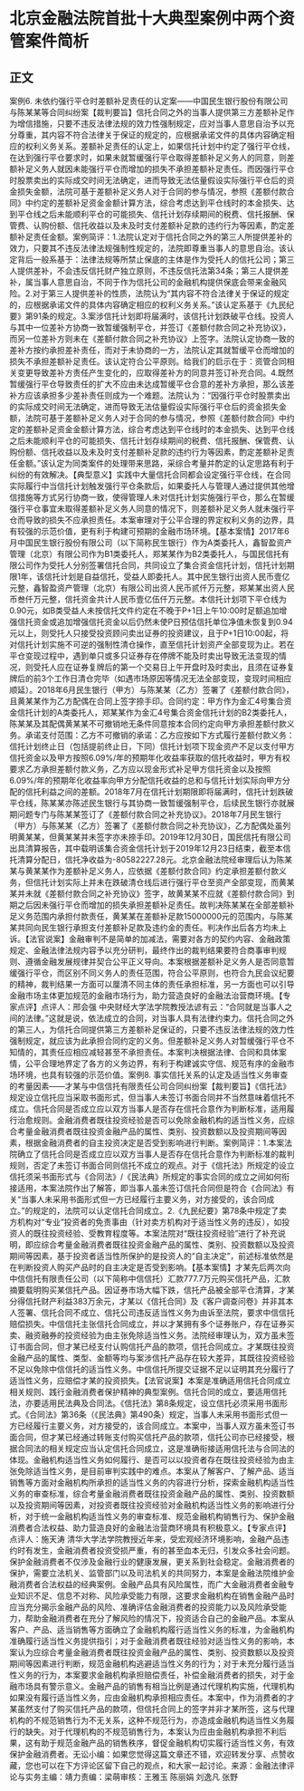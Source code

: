 # 北京金融法院首批十大典型案例中两个资管案件简析
## 正文
案例6. 未依约强行平仓时差额补足责任的认定案——中国民生银行股份有限公司与陈某某等合同纠纷案【裁判要旨】信托合同之外的当事人提供第三方差额补足作为增信措施，只要不违反法律法规的效力性强制规定，应对当事人意思自治予以充分尊重，其内容不符合法律关于保证的规定的，应根据承诺文件的具体内容确定相应的权利义务关系。差额补足责任的认定上，如果信托计划中约定了强行平仓线，在达到强行平仓要求时，如果未就暂缓强行平仓取得差额补足义务人的同意，则差额补足义务人就因未能强行平仓而增加的损失不承担差额补足责任。而因强行平仓时股票卖出的实际成交时间无法确定，进而导致无法估量假设实际强行平仓后的资金损失金额，法院可基于差额补足义务人对于合同的参与情况，参照《差额付款合同》中约定的差额补足资金金额计算方法，综合考虑达到平仓线时的本金损失、达到平仓线之后未能顺利平仓的可能损失、信托计划存续期间的税费、信托报酬、保管费、认购份额、信托收益以及未及时支付差额补足款的违约行为等因素，酌定差额补足责任金额。案例简评：1.法院认定对于信托合同之外的第三人所提供差补的效力，只要其不违反法律法规强制性规定的，法院即尊重当事人的意思自治。该认定背后一般系基于：法律法规等所禁止保底的主体是作为受托人的信托公司；第三人提供差补，不会违反信托财产独立原则，不违反信托法第34条；第三人提供差补，属当事人意思自治，不同于作为信托公司的金融机构提供保底会带来金融风险。2.对于第三人提供差补的性质，法院认为“其内容不符合法律关于保证的规定的，应根据承诺文件的具体内容确定相应的权利义务关系。”该认定系基于《九民纪要》第91条的规定。3.案涉信托计划即将届满时，该信托计划跌破平仓线。投资人与其中一位差补方协商一致暂缓强制平仓，并签订《差额付款合同之补充协议》，而另一位差补方则未在《差额付款合同之补充协议》上签字。法院认定协商一致的差补方按约承担差补责任，而对于未协商的一方，法院认定其就暂缓平仓而增加的损失不承担差额补足责任。该认定符合公平原则。给我们的启示在于：资管合同相关变更导致差补方责任产生变化的，应取得差补方的同意并签订补充合同。4.既然暂缓强行平仓导致责任的扩大不应由未达成暂缓平仓合意的差补方承担，那么该差补方应该承担多少差补责任则成为一个难题。法院认为：“因强行平仓时股票卖出的实际成交时间无法确定，进而导致无法估量假设实际强行平仓后的资金损失金额，法院可基于差额补足义务人对于合同的参与情况，参照《差额付款合同》中约定的差额补足资金金额计算方法，综合考虑达到平仓线时的本金损失、达到平仓线之后未能顺利平仓的可能损失、信托计划存续期间的税费、信托报酬、保管费、认购份额、信托收益以及未及时支付差额补足款的违约行为等因素，酌定差额补足责任金额。”该认定为同类案件的处理带来思路，采综合考量并酌定的认定思路有利于纠纷的有效解决。【典型意义】实践中大量信托合同都会设定强行平仓线，在合同实际履行中当信托计划触发强行平仓条款后，如果委托人与管理人通过提供其他增信措施等方式另行协商一致，使得管理人未对信托计划实施强行平仓，那么在暂缓强行平仓事宜未取得差额补足义务人同意的情况下，则差额补足义务人就未强行平仓而导致的损失不应承担责任。本案审理对于公平合理的界定权利义务的边界，具有较强的示范价值，更有利于构建可预期的金融市场环境。【基本案情】2017年6月中国民生银行股份有限公司（以下简称民生银行）作为A类委托人，鑫智盈资产管理（北京）有限公司作为B1类委托人，郑某某作为B2类委托人，与国民信托有限公司作为受托人分别签署信托合同，共同设立了集合资金信托计划，信托计划期限1年，该信托计划是自益信托，受益人即委托人。其中民生银行出资人民币壹亿元整，鑫智盈资产管理（北京）有限公司出资人民币贰仟万元整，郑某某出资人民币叁仟万元整，信托资金共计人民币壹亿伍仟万元整。本信托计划项下平仓线为0.90元，如B类受益人未按信托文件约定在不晚于P+1日上午10:00时足额追加增强信托资金或追加增强信托资金以后仍然未使P日预估信托单位净值未恢复到0.94元以上，则受托人只接受投资顾问卖出证券的投资建议，且于P+1日10:00起，将对信托计划实施不可逆的强制性清仓操作，直至信托计划资产全部变现为止。若在平仓变现过程中，遇到单只或多只证券存在停牌不能及时卖出导致无法变现的情况，则受托人应在证券复牌后的第一个交易日上午开盘时及时卖出，且须在证券复牌后的前3个工作日清仓完毕（如遇市场原因等情况无法全部变现，变现时间相应顺延）。2018年6月民生银行（甲方）与陈某某（乙方）签署了《差额付款合同》，且黄某某作为乙方配偶在合同上签字捺手印。合同约定：甲方作为金汇4号集合资金信托计划的A类委托人，郑某某作为金汇4号集合资金信托计划的B2类委托人，陈某某及其配偶黄某某不可撤销地无条件同意按本合同约定向甲方承担差额付款义务。承诺支付范围：乙方不可撤销的承诺：乙方应按如下方式履行差额付款义务：信托计划终止日（包括提前终止日，下同）信托计划项下现金资产不足以支付甲方信托资金以及甲方按照6.09%/年的预期年化收益率获取的信托收益时，甲方有权要求乙方承担差额付款义务，乙方应以现金形式补足甲方信托资金以及按照6.09%/年的预期年化收益率向甲方分配信托收益的总和与信托计划实际向甲方分配的信托利益之间的差额。2018年7月在信托计划期限即将届满时，信托计划跌破平仓线，陈某某亦陈述民生银行与其协商一致暂缓强制平仓，后续民生银行亦就展期问题专门与陈某某签订了《差额付款合同之补充协议》。2018年7月民生银行（甲方）与陈某某（乙方）签署了《差额付款合同之补充协议》，乙方配偶处虽列明黄某某，但黄某某并未签字亦未捺手印。2019年12月30日，国民信托有限公司出具清算报告，其中载明该集合资金信托计划于2019年12月23日结束，截至本信托清算分配日，信托净收益为-80582227.28元。北京金融法院经审理后认为陈某某与黄某某作为差额补足义务人，应依据《差额付款合同》约定承担差额付款义务，但信托计划实际上并未在跌破清仓线后进行强行平仓至资产全部变现，而黄某某并未就《差额付款合同之补充协议》签字，故黄某某不应就《差额付款合同》到期之后因未强行平仓而增加的损失承担差额补足责任。故判决陈某某在全部差额补足义务范围内承担付款责任，黄某某在差额补足款15000000元的范围内，与陈某某共同向民生银行承担支付差额补足款及违约金的责任。判决作出后各方均未上诉。【法官说案】金融审判不是简单的加减法，需要对各方的契约内容、金融政策规定、金融法律法规内容予以充分研判，最终作出的裁判结果要符合商事审判规则、遵循金融发展规律并契合公平正义导向。本案根据差额补足义务人是否同意暂缓强行平仓，而区别不同义务人的责任范围，符合公平原则，也符合九民会议纪要的精神，裁判结果一方面可以厘清不同主体的责任承担标准，另一方面也可以引导金融市场主体更加规范的金融市场行为，助力营造良好的金融法治营商环境。【专家点评】点评人：邢会强  中央财经大学法学院教授法谚有云：“合同就是当事人之间的法律。”这就是说，依法成立的合同，对当事人具有法律约束力。信托合同之外的第三人，为信托合同提供第三方差额补足保证的，只要不违反法律法规的效力性强制规定，就应该为此承担合同约定的义务。但差额补足义务人对暂缓强行平仓不知情的，其责任应相应减轻甚至不承担责任。本案判决根据法律、合同和具体案情，公平合理地界定了各方的义务边界，有利于构建诚实守信、规范有序的金融市场环境，也具有较强的示范价值。案例8. 事实信托关系的认定及适当性义务审查的考量因素——才某与中信信托有限责任公司合同纠纷案【裁判要旨】《信托法》规定设立信托应当采取书面形式，但当事人未签订书面合同并不当然意味着信托不成立。信托合同是否成立应以双方当事人是否存在信托合意作为判断标准，适用履行治愈规则。金融消费者既往投资经验是否可以免除金融机构的适当性义务，应综合考量金融消费者既往投资金融产品的属性、类别、投资数额以及投资期间等因素，根据金融消费者的自主投资决定是否受到影响进行判断。案例简评：1.本案法院确立了信托合同是否成立应以双方当事人是否存在信托合意作为判断标准的裁判规则，否定了未签订书面合同则信托不成立的观点。对于《信托法》所规定的设立信托须采书面形式与《合同法》/《民法典》所规定的事实合同的成立之间如何衔接适用，本案法院作出了解答，即当事人虽未签订信托合同但是符合《合同法》有关“当事人未采用书面形式但一方已经履行主要义务，对方接受的，该合同成立。”的规定的，法院可以认定信托合同成立。2.《九民纪要》第78条中规定了卖方机构对“专业”投资者的免责事由（针对卖方机构对于适当性义务的违反），如投资人的既往投资经验、受教育程度等。本案法院对“既往投资经验”进行了补充说明，即应综合考量金融消费者既往投资金融产品的属性、类别、投资数额以及投资期间等因素，基于投资者适当性所保护的是投资人的“自主决定”，前述标准依然是在判断投资人购买产品时的自主决定是否受到影响。【基本案情】才某先后两次向中信信托有限责任公司（以下简称中信信托）汇款777.7万元购买信托产品，汇款摘要载明购买某信托产品。因证券市场大幅下跌，信托产品被全部平仓清算，才某分得信托财产利益383万余元，才某以《信托合同》及《客户调查问卷》并非其本人签署、信托合同不成立、信托公司违反适当性义务为由诉至法院，要求中信信托赔偿损失。中信信托主张信托合同成立，并以才某拥有多个证券账户，存在证券买卖、融资融券的投资经验为由主张免除适当性义务。法院经审理认为，双方虽未签订书面合同，但才某已经支付认购信托产品的款项，信托合同成立。才某既往投资金融产品的属性、类型、金额等均与案涉信托产品存在较大差异，其既往投资经验不足以免除中信信托的适当性义务。中信信托所提交证据不足以证明其充分履行了适当性义务，应赔偿才某的投资损失。【法官说案】本案是准确适用信托合同成立相关规则、践行金融消费者保护精神的典型案例。信托合同的成立，要适用信托法，亦要适用民法典及合同法。《信托法》第8条规定，设立信托必须采用书面形式。《合同法》第36条（《民法典》第490条）规定，当事人未采用书面形式但一方已经履行主要义务，对方接受的，该合同成立。本案中，当事人双方虽未签订书面合同，但才某已经通过转账支付购买信托产品的款项，信托公司亦已经接受，根据合同法的相关规定应当认定信托合同成立，这是准确衔接适用信托法与合同法的体现。金融机构适当性义务如何履行、是否可以以投资者存在既往投资经验为由主张免除适当性义务，是目前审判实践中的难点。本案从了解客户、了解产品、适当销售等方面对金融机构所承担的适当性义务的内容进行分析，探索金融机构适当性义务的审查标准，综合考量金融消费者既往投资金融产品的属性、类别、投资数额以及投资期间等因素，对投资者既往投资经验对金融机构适当性义务的影响进行分析，对于统一金融机构适当性义务的审查标准、规范金融机构销售行为、保护金融消费者合法权益、助力营造良好的金融法治营商环境具有积极意义。【专家点评】点评人：施天涛  清华大学法学院教授近年来，受宏观经济环境影响，金融产品违约时有发生，金融消费者投资受损严重，有的甚至血本无归，引发众多社会问题。保护金融消费者不仅涉及金融行业的健康发展，更关系到社会稳定。金融消费者的保护，需要立法机关、监管部门以及司法机关的共同努力，本案是金融法院维护金融消费者合法权益的经典案例。金融产品具有风险属性，而广大金融消费者金融专业知识不足、信息不对称、风险承受能力有限，这要求金融机构在销售金融产品时应当充分揭示金融产品的风险、准确评估金融消费者的投资能力以及风险承受能力，帮助金融消费者在充分了解风险的情况下，投资适合自己的金融产品。本案从客户、产品、适当销售等方面确立了金融机构履行适当性义务的标准，为金融机构准确履行适当性义务提供指引；对于金融消费者既往经验对适当性义务的影响，本案认为应综合考量金融消费者既往投资金融产品的属性、类别、投资数额以及投资期间等因素进行判断，规范金融机构逃避适当性义务的行为；对于未充分履行适当性义务的行为，本案要求金融机构承担赔偿责任，补偿金融消费者的损失，对于金融市场具有警示意义。金融产品的销售有相当比例是通过代理机构实施，代理机构如果没有履行适当性义务，应由金融机构承担相应责任。本案中，作为消费者的才某虽然支付了购买信托产品的款项，但信托合同上的签字并非才某所签，这与代理机构的不规范销售行为不无关系，这种不规范行为，亦造成金融机构适当性义务履行的缺失。对于代理机构的不规范销售行为，本案认为应由金融机构承担不利后果，这有助于规范金融产品的销售秩序，督促金融机构切实履行适当性义务，有效保护金融消费者。无讼小编：如果您觉得这篇文章还不错，欢迎转发分享、点赞收藏，您也可以在下方评论区留下自己的观点，和大家一起讨论。来源：金融法律评论与实务主编：靖力责编：梁萌审核：王雅玉 陈丽娟 刘逸凡 张野